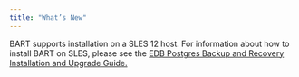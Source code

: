 ```yaml
---
title: "What’s New"
---
```


<div id="whats_new" class="registered_link"></div>


BART supports installation on a SLES 12 host. For information about how to install BART on SLES, please see the [EDB Postgres Backup and Recovery Installation and Upgrade Guide.](https://www.enterprisedb.com/edb-docs/)

